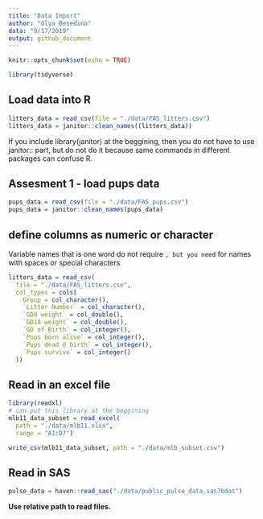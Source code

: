 ```yaml
---
title: "Data Import"
author: "Olya Besedina"
data: "9/17/2019"
output: github_document
---
```


```r
knitr::opts_chunk$set(echo = TRUE)

library(tidyverse)

```

## Load data into R
```r
litters_data = read_csv(file = "./data/FAS_litters.csv")
litters_data = janitor::clean_names((litters_data))


```
If you include library(janitor) at the beggining, then you do not have to use janitor:: part, but do not do it because same commands in different packages can confuse R. 



## Assesment 1 - load pups data
```r
pups_data = read_csv(file = "./data/FAS_pups.csv")
pups_data = janitor::clean_names(pups_data)

```

## define columns as numeric or character
Variable names that is one word do not require ``, but you need `` for names with spaces or special characters 
```r
litters_data = read_csv(
  file = "./data/FAS_litters.csv",
  col_types = cols(
    Group = col_character(),
    `Litter Number` = col_character(),
    `GD0 weight` = col_double(),
    `GD18 weight` = col_double(),
    `GD of Birth` = col_integer(),
    `Pups born alive` = col_integer(),
    `Pups dead @ birth` = col_integer(),
    `Pups survive` = col_integer()
  ))
```

## Read in an excel file
```r
library(readxl)
# can put this library at the beggining
mlb11_data_subset = read_excel(
  path = "./data/mlb11.xlsx",
  range = "A1:D7")

write_csv(mlb11_data_subset, path = "./data/mlb_subset.csv")
```

## Read in SAS
```r
pulse_data = haven::read_sas("./data/public_pulse_data.sas7bdat") 
```

**Use relative path to read files.** 









